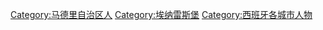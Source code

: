 [[Category:马德里自治区人|Category:马德里自治区人]]
[[Category:埃纳雷斯堡|Category:埃纳雷斯堡]]
[[Category:西班牙各城市人物|Category:西班牙各城市人物]]